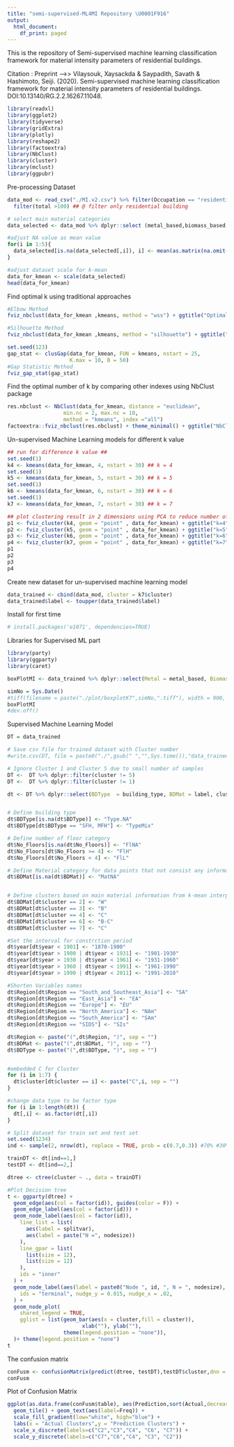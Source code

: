 ```yaml
---
title: "semi-supervised-ML4MI Repository \U0001F916"
output:
  html_document:
    df_print: paged
---
```


This is the repository of Semi-supervised machine learning classification framework for material intensity parameters of residential buildings.

Citation : Preprint -->> Vilaysouk, Xaysackda & Saypadith, Savath & Hashimoto, Seiji. (2020). Semi-supervised machine learning classification framework for material intensity parameters of residential buildings. DOI:10.13140/RG.2.2.16267.11048.

```r
library(readxl)
library(ggplot2)
library(tidyverse)
library(gridExtra)
library(plotly)
library(reshape2)
library(factoextra)
library(NbClust)
library(cluster)
library(mclust)
library(ggpubr)
```

Pre-processing Dataset
```r
data_mod <- read_csv("./MI.v2.csv") %>% filter(Occupation == "residential") %>%
  filter(total >100) ## @ filter only residential building

# select main material categories
data_selected <- data_mod %>% dplyr::select (metal_based,biomass_based,cca,other_construction_materials, total)

#adjust NA value as mean value
for(i in 1:5){
  data_selected[is.na(data_selected[,i]), i] <- mean(as.matrix(na.omit(data_selected[,i])))
}

#adjust dataset scale for k-mean
data_for_kmean <- scale(data_selected)
head(data_for_kmean)
```

Find optimal k using traditional approaches 
```r
#Elbow Method
fviz_nbclust(data_for_kmean ,kmeans, method = "wss") + ggtitle("Optimal number for k of the MI parameters")

#Silhouette Method
fviz_nbclust(data_for_kmean ,kmeans, method = "silhouette") + ggtitle("Optimal number for k of the MI parameters silhouette")

set.seed(123)
gap_stat <- clusGap(data_for_kmean, FUN = kmeans, nstart = 25,
                    K.max = 10, B = 50)
#Gap Statistic Method
fviz_gap_stat(gap_stat)
```

Find the optimal number of k by comparing other indexes using NbClust package
```r
res.nbclust <- NbClust(data_for_kmean, distance = "euclidean",
                  min.nc = 2, max.nc = 10, 
                  method = "kmeans", index ="all")
factoextra::fviz_nbclust(res.nbclust) + theme_minimal() + ggtitle("NbClust's optimal number of clusters")
```

Un-supervised Machine Learning models for different k value
```r
## run for difference k value ##
set.seed(1)
k4 <- kmeans(data_for_kmean, 4, nstart = 30) ## k = 4
set.seed(1)
k5 <- kmeans(data_for_kmean, 5, nstart = 30) ## k = 5
set.seed(1)
k6 <- kmeans(data_for_kmean, 6, nstart = 30) ## k = 6
set.seed(1)
k7 <- kmeans(data_for_kmean, 7, nstart = 30) ## k = 7

## plot clustering result in 2 dimensions using PCA to reduce number of dimention ##
p1 <- fviz_cluster(k4, geom = "point" , data_for_kmean) + ggtitle("k=4")
p2 <- fviz_cluster(k5, geom = "point" , data_for_kmean) + ggtitle("k=5")
p3 <- fviz_cluster(k6, geom = "point" , data_for_kmean) + ggtitle("k=6")
p4 <- fviz_cluster(k7, geom = "point" , data_for_kmean) + ggtitle("k=7") 
p1
p2
p3
p4

```
Create new dataset for un-supervised machine learning model
```r
data_trained <- cbind(data_mod, cluster = k7$cluster) 
data_trained$label <- toupper(data_trained$label)
```


Install for first time
```r
# install.packages('e1071', dependencies=TRUE)
```

Libraries for Supervised ML part
```r
library(party)
library(ggparty)
library(caret)
```


```r
boxPlotMI <- data_trained %>% dplyr::select(Metal = metal_based, Biomass = biomass_based, CCA = cca, Brick = other_construction_materials,cluster,Total = total) %>% melt(id="cluster") %>% ggplot( aes(x = variable, y = value)) + geom_boxplot(aes(color = as.factor(cluster), fill = as.factor(cluster), alpha = 0.7),width = 0.3) + facet_wrap( ~ cluster, scales = "free") + labs(x = "", y = "MI: Material Intensity (kg/m²)") + guides(alpha = F, fill = F, color = F) + theme(axis.text=element_text(size=12), axis.title=element_text(size=14,face="bold")) 

simNo = Sys.Date()
#tiff(filename = paste("./plot/boxplotK7",simNo,".tiff"), width = 900, height = 900)
boxPlotMI
#dev.off()
```
Supervised Machine Learning Model
```r
DT = data_trained 

# Save csv file for trained dataset with Cluster number 
#write.csv(DT, file = paste0("./",gsub(" ","",Sys.time()),"data_trained.csv"))

# Ignore Cluster 1 and Cluster 5 due to small number of samples
DT <-  DT %>% dplyr::filter(cluster != 5)
DT <-  DT %>% dplyr::filter(cluster != 1)

dt <- DT %>% dplyr::select(BDType  = building_type, BDMat = label, cluster, year = construction_period_start, Region = global_region, No_Floors = no_floors)


# Define building type
dt$BDType[is.na(dt$BDType)] <- "Type.NA"
dt$BDType[dt$BDType == "SFH, MFH"] <- "TypeMix"

# Define number of floor category
dt$No_Floors[is.na(dt$No_Floors)] <- "FlNA"
dt$No_Floors[dt$No_Floors >= 4] <- "FlH"
dt$No_Floors[dt$No_Floors < 4] <- "FlL"

# Define Material category for data points that not consist any information
dt$BDMat[is.na(dt$BDMat)] <- "MatNA"


# Define clusters based on main material information from k-mean interpretation 
dt$BDMat[dt$cluster == 2] <- "W"
dt$BDMat[dt$cluster == 3] <- "B"
dt$BDMat[dt$cluster == 4] <- "C"
dt$BDMat[dt$cluster == 6] <- "B-C"
dt$BDMat[dt$cluster == 7] <- "C"

#Set the interval for constrction period
dt$year[dt$year < 1901] <- "1870-1900"
dt$year[dt$year > 1900 | dt$year < 1931] <- "1901-1930"
dt$year[dt$year > 1930 | dt$year < 1961] <- "1931-1960"
dt$year[dt$year > 1960 | dt$year < 1991] <- "1961-1990"
dt$year[dt$year > 1990 | dt$year < 2011] <- "1991-2010"

#Shorten Variables names
dt$Region[dt$Region == "South_and_Southeast_Asia"] <- "SA"
dt$Region[dt$Region == "East_Asia"] <- "EA"
dt$Region[dt$Region == "Europe"] <- "EU"
dt$Region[dt$Region == "North_America"] <- "NAm"
dt$Region[dt$Region == "South_America"] <- "SAm"
dt$Region[dt$Region == "SIDS"] <- "SIs"

dt$Region <- paste("(",dt$Region, ")", sep = "")
dt$BDMat <- paste("(",dt$BDMat, ")", sep = "")
dt$BDType <- paste("(",dt$BDType, ")", sep = "")


#embedded C for Cluster
for (i in 1:7) {
  dt$cluster[dt$cluster == i] <- paste("C",i, sep = "")
}

#change data type to be factor type
for (i in 1:length(dt)) {
  dt[,i] <- as.factor(dt[,i])
}

# Split dataset for train set and test set
set.seed(1234)
ind <- sample(2, nrow(dt), replace = TRUE, prob = c(0.7,0.3)) #70% #30%

trainDT <- dt[ind==1,]
testDT <- dt[ind==2,]

```

```r
dtree <- ctree(cluster ~ ., data = trainDT)

#Plot Decision tree
t <- ggparty(dtree) +
  geom_edge(aes(col = factor(id)), guides(color = F)) +
  geom_edge_label(aes(col = factor(id))) +
  geom_node_label(aes(col = factor(id)),
    line_list = list(
      aes(label = splitvar),
      aes(label = paste("N =", nodesize))
    ),
    line_gpar = list(
      list(size = 12),
      list(size = 12)
    ),
    ids = "inner"
  ) +
  geom_node_label(aes(label = paste0("Node ", id, ", N = ", nodesize), col = factor(id)),
    ids = "terminal", nudge_y = 0.015, nudge_x = .02,
  ) +
  geom_node_plot(
    shared_legend = TRUE,
    gglist = list(geom_bar(aes(x = cluster,fill = cluster)),
                        xlab(""), ylab(""),
                  theme(legend.position = "none")),
  )+ theme(legend.position = "none")
t
```


The confusion matrix
```r
conFusm <- confusionMatrix(predict(dtree, testDT),testDT$cluster,dnn = c("Prediction", "Actual"))
conFusm
```

Plot of Confusion Matrix
```r
ggplot(as.data.frame(conFusm$table), aes(Prediction,sort(Actual,decreasing = T), fill= Freq)) +
  geom_tile() + geom_text(aes(label=Freq)) +
  scale_fill_gradient(low="white", high="blue") +
  labs(x = "Actual Clusters",y = "Prediction Clusters") +
  scale_x_discrete(labels=c("C2","C3","C4", "C6", "C7")) +
  scale_y_discrete(labels=c("C7","C6","C4", "C3", "C2"))

```


